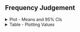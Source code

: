 ## Frequency Judgement

<!-- Plot -->

<details>
  <summary>
  Plot - Means and 95% CIs
  </summary>
  
<br>
  
```r
source('r-scripts/exp-1a/freq-judge/freq_judge_filter.R')
source('r-scripts/exp-1a/freq-judge/freq_judge_plot.R')

include_graphics(
  file.path(main_dir,"plots/exp-1a/plt_fj_means.svg")
)
```

<br>

</details>

<details>
  <summary>
  Table - Plotting Values
  </summary>
  
<br>

```r
kable(fj_bar_tab, 'html', digits = 3) %>%
  kable_classic(full_width = T, position = "center", html_font = "Arial")
```

<br>

</details>
